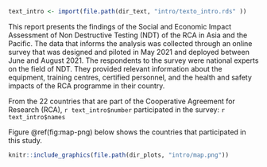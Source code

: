



```r

text_intro <- import(file.path(dir_text, "intro/texto_intro.rds" ))

```

This report presents the findings of the Social and Economic Impact Assessment of Non Destructive Testing (NDT) of the RCA in Asia and the Pacific. The data that informs the analysis was collected through an online survey that was designed and piloted in May 2021 and deployed between June and August 2021. The respondents to the survey were national experts on the field of NDT. They provided relevant information about the equipment, training centres, certified personnel, and the health and safety impacts of the RCA programme in their country. 


From the 22 countries that are part of the Cooperative Agreement for Research (RCA), `r text_intro$number` participated in the survey: `r text_intro$names`


Figure \@ref(fig:map-png) below shows the countries that participated in this study.


```r

knitr::include_graphics(file.path(dir_plots, "intro/map.png"))

```





